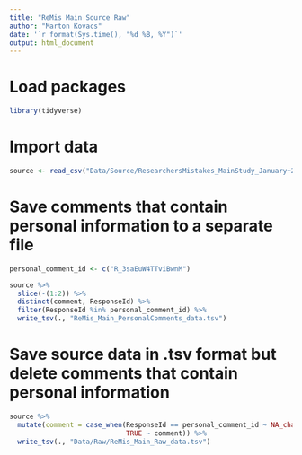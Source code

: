 ```yaml
---
title: "ReMis Main Source Raw"
author: "Marton Kovacs"
date: '`r format(Sys.time(), "%d %B, %Y")`'
output: html_document
---
```


# Load packages

```r
library(tidyverse)
```

# Import data

```r
source <- read_csv("Data/Source/ResearchersMistakes_MainStudy_January+21,+2019_21.01.csv")
```

# Save comments that contain personal information to a separate file

```r
personal_comment_id <- c("R_3saEuW4TTviBwnM")

source %>% 
  slice(-(1:2)) %>% 
  distinct(comment, ResponseId) %>% 
  filter(ResponseId %in% personal_comment_id) %>% 
  write_tsv(., "ReMis_Main_PersonalComments_data.tsv")
```

# Save source data in .tsv format but delete comments that contain personal information

```r
source %>% 
  mutate(comment = case_when(ResponseId == personal_comment_id ~ NA_character_,
                             TRUE ~ comment)) %>% 
  write_tsv(., "Data/Raw/ReMis_Main_Raw_data.tsv")
```